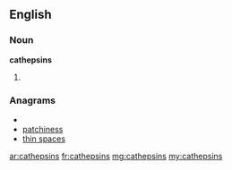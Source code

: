 ==English==

===Noun===
'''cathepsins'''

# {{plural of|cathepsin}}

===Anagrams===
* {{alphagram|acehinpsst}}
* [[patchiness#English|patchiness]]
* [[thin spaces#English|thin spaces]]

[[ar:cathepsins]]
[[fr:cathepsins]]
[[mg:cathepsins]]
[[my:cathepsins]]